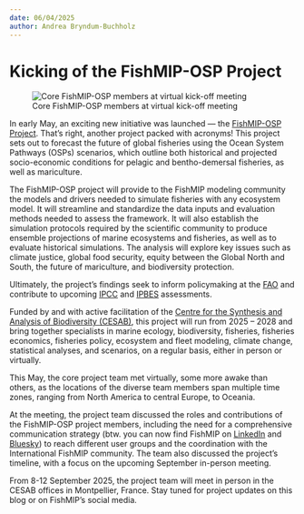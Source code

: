 ```yaml
---
date: 06/04/2025
author: Andrea Bryndum-Buchholz
---
```


# **Kicking of the FishMIP-OSP Project**

![Core FishMIP-OSP members at virtual kick-off meeting](images/kickoff_meeting_Zoom_group_screenshot.png){fig-alt="Core FishMIP-OSP members at virtual kick-off meeting" fig-align="center"}

In early May, an exciting new initiative was launched — the [FishMIP-OSP Project](https://www.fondationbiodiversite.fr/en/the-frb-in-action/programs-and-projects/le-cesab/fishmip_osp/). That’s right, another project packed with acronyms! This project sets out to forecast the future of global fisheries using the Ocean System Pathways (OSPs) scenarios, which outline both historical and projected socio-economic conditions for pelagic and bentho-demersal fisheries, as well as mariculture.

The FishMIP-OSP project will provide to the FishMIP modeling community the models and drivers needed to simulate fisheries with any ecosystem model. It will streamline and standardize the data inputs and evaluation methods needed to assess the framework. It will also establish the simulation protocols required by the scientific community to produce ensemble projections of marine ecosystems and fisheries, as well as to evaluate historical simulations. The analysis will explore key issues such as climate justice, global food security, equity between the Global North and South, the future of mariculture, and biodiversity protection.

Ultimately, the project's findings seek to inform policymaking at the [FAO](https://www.fao.org/home/en/) and contribute to upcoming [IPCC](https://www.ipcc.ch/) and [IPBES](https://www.ipbes.net/) assessments.

Funded by and with active facilitation of the [Centre for the Synthesis and Analysis of Biodiversity (CESAB)](https://www.fondationbiodiversite.fr/en/about-the-foundation/le-cesab/), this project will run from 2025 – 2028 and bring together specialists in marine ecology, biodiversity, fisheries, fisheries economics, fisheries policy, ecosystem and fleet modeling, climate change, statistical analyses, and scenarios, on a regular basis, either in person or virtually.

This May, the core project team met virtually, some more awake than others, as the locations of the diverse team members span multiple time zones, ranging from North America to central Europe, to Oceania.

At the meeting, the project team discussed the roles and contributions of the FishMIP-OSP project members, including the need for a comprehensive communication strategy (btw. you can now find FishMIP on [LinkedIn](https://www.linkedin.com/company/fisheries-and-marine-ecosystem-model-intercomparison-project-fishmip/) and [Bluesky](https://bsky.app/profile/fishmarinemip.bsky.social)) to reach different user groups and the coordination with the International FishMIP community. The team also discussed the project's timeline, with a focus on the upcoming September in-person meeting.

From 8-12 September 2025, the project team will meet in person in the CESAB offices in Montpellier, France. Stay tuned for project updates on this blog or on FishMIP’s social media.
